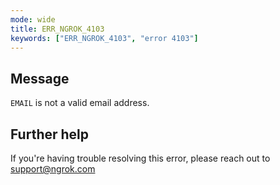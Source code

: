 ```yaml
---
mode: wide
title: ERR_NGROK_4103
keywords: ["ERR_NGROK_4103", "error 4103"]
---
```


## Message

`EMAIL` is not a valid email address.

## Further help

If you're having trouble resolving this error, please reach out to [support@ngrok.com](mailto:support@ngrok.com?subject=Help%20with%20ERR_NGROK_4103)
